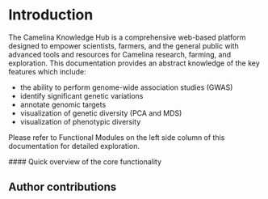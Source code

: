 


# Introduction
 
The Camelina Knowledge Hub is a comprehensive web-based platform designed to empower scientists, farmers, and the general public with advanced tools and resources for Camelina research, farming, and exploration. 
This documentation provides an abstract knowledge of the key features which include: 

- the ability to perform genome-wide association studies (GWAS)
- identify significant genetic variations
- annotate genomic targets
- visualization of genetic diversity (PCA and MDS)
- visualization of phenotypic diversity

Please refer to Functional Modules on the left side column of this documentation for detailed exploration.

<div style={{ marginTop: '2em', marginBottom: '2em', textAlign: 'left' }}>
#### Quick overview of the core functionality
</div>

 <YouTube id="bNhKhDZqAKU" />


## Author contributions


